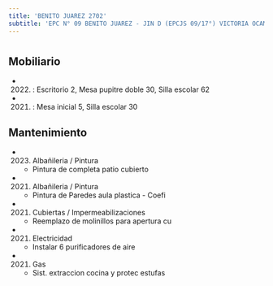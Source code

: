 ```yaml
---
title: 'BENITO JUAREZ 2702'
subtitle: 'EPC N° 09 BENITO JUAREZ - JIN D (EPCJS 09/17°) VICTORIA OCAMPO'
---
```


#


## Mobiliario

*  (2022) : Escritorio 2, Mesa pupitre doble 30, Silla escolar 62 

*  (2021) : Mesa inicial 5, Silla escolar 30 





## Mantenimiento

*  (2023) Albañileria / Pintura 
    + Pintura de completa patio cubierto

*  (2021) Albañileria / Pintura 
    + Pintura de Paredes aula plastica - Coefi

*  (2021) Cubiertas / Impermeabilizaciones 
    + Reemplazo de molinillos para apertura cu

*  (2021) Electricidad 
    + Instalar 6 purificadores de aire

*  (2021) Gas 
    + Sist. extraccion cocina y protec estufas



